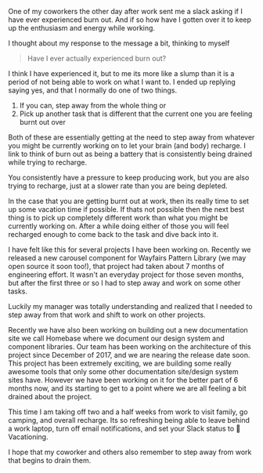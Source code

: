 One of my coworkers the other day after work sent me a slack asking if I have
ever experienced burn out. And if so how have I gotten over it to keep up the
enthusiasm and energy while working.

I thought about my response to the message a bit, thinking to myself

> Have I ever actually experienced burn out?

I think I have experienced it, but to me its more like a slump than it is a
period of not being able to work on what I want to. I ended up replying saying
yes, and that I normally do one of two things.

1. If you can, step away from the whole thing or
2. Pick up another task that is different that the current one you are feeling
   burnt out over

Both of these are essentially getting at the need to step away from whatever you
might be currently working on to let your brain (and body) recharge. I link to
think of burn out as being a battery that is consistently being drained while
trying to recharge.

You consistently have a pressure to keep producing work, but you are also trying
to recharge, just at a slower rate than you are being depleted.

In the case that you are getting burnt out at work, then its really time to set
up some vacation time if possible. If thats not possible then the next best
thing is to pick up completely different work than what you might be currently
working on. After a while doing either of those you will feel recharged enough
to come back to the task and dive back into it.

I have felt like this for several projects I have been working on. Recently we
released a new carousel component for Wayfairs Pattern Library (we may open
source it soon too!), that project had taken about 7 months of engineering
effort. It wasn't an everyday project for those seven months, but after the
first three or so I had to step away and work on some other tasks.

Luckily my manager was totally understanding and realized that I needed to step
away from that work and shift to work on other projects.

Recently we have also been working on building out a new documentation site we
call Homebase where we document our design system and component libraries. Our
team has been working on the architecture of this project since December of
2017, and we are nearing the release date soon. This project has been extremely
exciting, we are building some really awesome tools that only some other
documentation site/design system sites have. However we have been working on it
for the better part of 6 months now, and its starting to get to a point where we
are all feeling a bit drained about the project.

This time I am taking off two and a half weeks from work to visit family, go
camping, and overall recharge. Its so refreshing being able to leave behind a
work laptop, turn off email notifications, and set your Slack status to 🌴
Vacationing.

I hope that my coworker and others also remember to step away from work that
begins to drain them.
